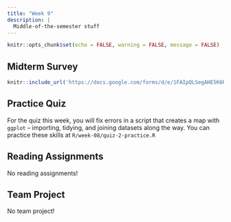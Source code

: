 ```yaml
---
title: "Week 9"
description: |
  Middle-of-the-semester stuff
---
```


```r
knitr::opts_chunk$set(echo = FALSE, warning = FALSE, message = FALSE)
```

## Midterm Survey


```r
knitr::include_url('https://docs.google.com/forms/d/e/1FAIpQLSegAHE5K6RBaIHPO4vXYK6TKyLx-KLNNmxPHKpnQK2e-xPYrw/viewform?usp=sf_link')
```


## Practice Quiz

For the quiz this week, you will fix errors in a script that creates a map with `ggplot` -- importing, tidying, and joining datasets along the way. You can practice these skills at `R/week-08/quiz-2-practice.R`


## Reading Assignments

No reading assignments!

## Team Project

No team project!